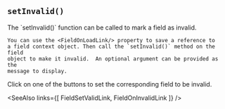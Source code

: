 
## `setInvalid()`

<Split>
  <div>
    The `setInvalid()` function can be called to mark a field as invalid.

    You can use the <FieldOnLoadLink/> property to save a reference to
    a field context object. Then call the `setInvalid()` method on the field
    object to make it invalid.  An optional argument can be provided as the
    message to display.
  </div>
  <TryItOut>
    Click on one of the buttons to set the corresponding field to be invalid.
  </TryItOut>
</Split>

<Example
  Component={SetInvalid}
  code={SetInvalidSrc}
  caption="setFocus()"
  highlightLines="29,37"
  expand
/>

<SeeAlso
  links={[
    FieldSetValidLink,
    FieldOnInvalidLink
  ]}
/>
